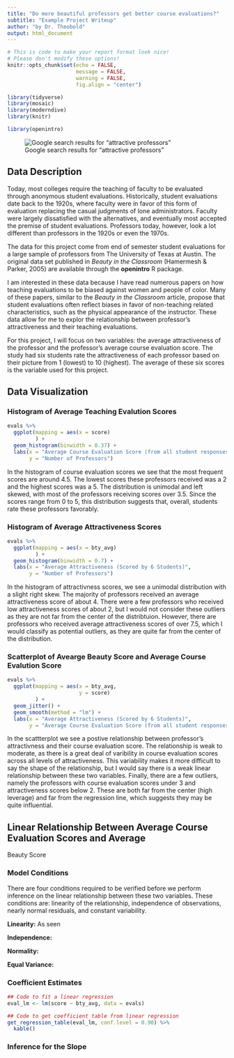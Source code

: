 ```yaml
---
title: "Do more beautiful professors get better course evaluations?"
subtitle: "Example Project Writeup"
author: "by Dr. Theobold"
output: html_document
---
```


```r
# This is code to make your report format look nice! 
# Please don't modify these options! 
knitr::opts_chunk$set(echo = FALSE, 
                      message = FALSE, 
                      warning = FALSE, 
                      fig.align = "center")

library(tidyverse)
library(mosaic)
library(moderndive)
library(knitr)

```

```r
library(openintro)
```

![Google search results for "attractive professors"](attractive_professors.png)

## Data Description

Today, most colleges require the teaching of faculty to be evaluated through 
anonymous student evaluations. Historically, student evaluations date back to 
the 1920s, where faculty were in favor of this form of evaluation replacing the
casual judgments of lone administrators. Faculty were largely dissatisfied with
the alternatives, and eventually most accepted the premise of student
evaluations. Professors today, however, look a lot different than professors in
the 1920s or even the 1970s. 

The data for this project come from end of semester student evaluations for a
large sample of professors from The University of Texas at Austin. The original
data set published in *Beauty in the Classroom* (Hamermesh & Parker, 2005) are
available through the **openintro** R package. 

I am interested in these data because I have read numerous papers on how 
teaching evaluations to be biased against women and people of color. Many of
these papers, similar to the *Beauty in the Classroom* article, propose that 
student evaluations often reflect biases in favor of non-teaching related
characteristics, such as the physical appearance of the instructor. These data
allow for me to explor the relationship between professor's attractiveness and
their teaching evaluations. 

For this project, I will focus on two variables: the average attractiveness of 
the professor and the professor's average course evaluation score. The study had
six students rate the attractiveness of each professor based on their picture 
from 1 (lowest) to 10 (highest). The average of these six scores is the variable
used for this project. 

## Data Visualization
<!-- In this section you create three visualizations of your data -->

### Histogram of Average Teaching Evalution Scores

```r
evals %>% 
  ggplot(mapping = aes(x = score)
         ) +
  geom_histogram(binwidth = 0.37) + 
  labs(x = "Average Course Evaluation Score (from all student responses)", 
       y = "Number of Professors")

```

In the histogram of course evaluation scores we see that the most frequent
scores are around 4.5. The lowest scores these professors received was a 2 
and the highest scores was a 5. The distribution is unimodal and left skewed,
with most of the professors receiving scores over 3.5. Since the scores range
from 0 to 5, this distribution suggests that, overall, students rate these 
professors favorably. 

### Histogram of Average Attractiveness Scores

```r
evals %>% 
  ggplot(mapping = aes(x = bty_avg)
         ) +
  geom_histogram(binwidth = 0.7) + 
  labs(x = "Average Attractiveness (Scored by 6 Students)", 
       y = "Number of Professors")

```
<!-- Here is where you describe what you see in the histogram. Your description must include the following components: center, spread, shape, outliers -->

In the histogram of attractivness scores, we see a unimodal distribution with a
slight right skew. The majority of professors received an average attractiveness
score of about 4. There were a few professors who received low attractiveness 
scores of about 2, but I would not consider these outliers as they are not far
from the center of the distribtuion. However, there are professors who received
average attractiveness scores of over 7.5, which I would classify as potential 
outliers, as they are quite far from the center of the distribution.

### Scatterplot of Avearge Beauty Score and Average Course Evalution Score

```r
evals %>% 
  ggplot(mapping = aes(x = bty_avg, 
                       y = score)
         ) +
  geom_jitter() + 
  geom_smooth(method = "lm") +
  labs(x = "Average Attractiveness (Scored by 6 Students)", 
       y = "Average Course Evaluation Score (from all student responses)")

```

<!-- Here is where you describe what you see in the scatterplot. Your description must include the following components: direction, shape, strength, outliers -->

In the scattterplot we see a postive relationship between professor's
attractivness and their course evaluation score. The relationship is weak to 
moderate, as there is a great deal of varibility in course evaluation scores 
across all levels of attractiveness. This variability makes it more difficult 
to say the shape of the relationship, but I would say there is a weak linear
relationship between these two variables. Finally, there are a few outliers, 
namely the professors with course evaluation scores under 3 and attractiveness
scores below 2. These are both far from the center (high leverage) and far from
the regression line, which suggests they may be quite influential. 


## Linear Relationship Between Average Course Evaluation Scores and Average
Beauty Score

### Model Conditions

There are four conditions required to be verified before we perform inference
on the linear relationship between these two variables. These conditions are:
linearity of the relationship, independence of observations, nearly normal
residuals, and constant variability. 

__Linearity:__ As seen 

__Independence:__

__Normality:__

__Equal Variance:__


### Coefficient Estimates

```r
## Code to fit a linear regression
eval_lm <- lm(score ~ bty_avg, data = evals)

## Code to get coefficient table from linear regression
get_regression_table(eval_lm, conf.level = 0.90) %>% 
  kable()
```

### Inference for the Slope

<!-- Here is where you describe the decision for the hypothesis test for whether the slope is 0.  -->



<!-- Here is where you describe the confidence interval for the true slope. -->


